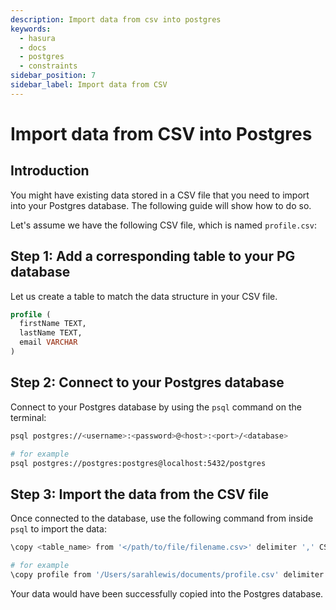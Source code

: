 ```yaml
---
description: Import data from csv into postgres
keywords:
  - hasura
  - docs
  - postgres
  - constraints
sidebar_position: 7
sidebar_label: Import data from CSV
---
```



# Import data from CSV into Postgres

## Introduction

You might have existing data stored in a CSV file that you need to import into your Postgres database. The following guide will show how to
do so.

Let's assume we have the following CSV file, which is named `profile.csv`:

<Thumbnail
  src="/img/graphql/core/guides/sample-data-csv-file.png"
  alt=".csv data file"
  width="500px"
/>

## Step 1: Add a corresponding table to your PG database

Let us create a table to match the data structure in your CSV file.

```sql
profile (
  firstName TEXT, 
  lastName TEXT, 
  email VARCHAR
)
```

## Step 2: Connect to your Postgres database

Connect to your Postgres database by using the `psql` command on the
terminal:

```bash
psql postgres://<username>:<password>@<host>:<port>/<database>

# for example
psql postgres://postgres:postgres@localhost:5432/postgres
```

## Step 3: Import the data from the CSV file

Once connected to the database, use the following command from inside
`psql` to import the data:

```bash
\copy <table_name> from '</path/to/file/filename.csv>' delimiter ',' CSV HEADER;

# for example
\copy profile from '/Users/sarahlewis/documents/profile.csv' delimiter ',' CSV HEADER;
```

Your data would have been successfully copied into the Postgres
database.
